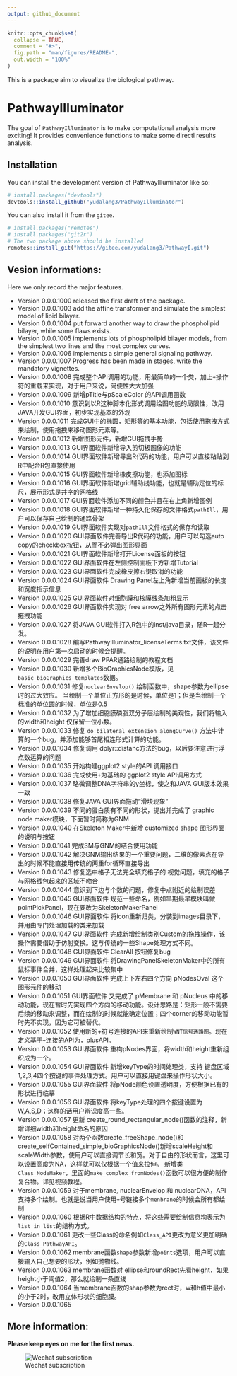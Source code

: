 ```yaml
---
output: github_document
---
```


<!-- README.md is generated from README.Rmd. Please edit that file -->

```r
knitr::opts_chunk$set(
  collapse = TRUE,
  comment = "#>",
  fig.path = "man/figures/README-",
  out.width = "100%"
)
```

This is a package aim to visualize the biological pathway.

# PathwayIlluminator

<!-- badges: start -->

<!-- badges: end -->

The goal of `PathwayIlluminator` is to make computational analysis more exciting! It provides convenience functions to make some directl results analysis.

## Installation

You can install the development version of PathwayIlluminator like so:

``` r
# install.packages("devtools")
devtools::install_github("yudalang3/PathwayIlluminator")
```

You can also install it from the `gitee`.

``` r
# install.packages("remotes")
# install.packages("git2r")
# The two package above should be installed
remotes::install_git("https://gitee.com/yudalang3/PathwayI.git")
```

## Vesion informations:

Here we only record the major features.

* Version 0.0.0.1000 released the first draft of the package. 
* Version 0.0.0.1003 add the affine transformer and simulate the simplest model of lipid bilayer.
* Version 0.0.0.1004 put forward another way to draw the phospholipid bilayer, while some flaws exists.
* Version 0.0.0.1005 implements lots of phospholipid bilayer models, from the simplest two lines and the most complex curves.
* Version 0.0.0.1006 implements a simple general signaling pathway.
* Version 0.0.0.1007 Progress has been made in stages, write the mandatory vignettes.
* Version 0.0.0.1008 完成整个API调用的功能，用最简单的一个类，加上`+`操作符的重载来实现，对于用户来说，简便性大大加强
* Version 0.0.0.1009 新增pTitle与pScaleColor 的API调用函数
* Version 0.0.0.1010 意识到以R这种脚本化形式调用绘图功能的局限性，改用JAVA开发GUI界面，初步实现基本的外观
* Version 0.0.0.1011 完成GUI中的椭圆，矩形等的基本功能，包括使用拖拽方式来绘制，使用拖拽来移动图形元素等。
* Version 0.0.0.1012 新增图形元件，新增GUI拖拽手势
* Version 0.0.0.1013 GUI界面软件新增导入剪切板图像的功能
* Version 0.0.0.1014 GUI界面软件新增导出R代码的功能，用户可以直接粘贴到R中配合R包直接使用
* Version 0.0.0.1015 GUI界面软件新增橡皮擦功能，也添加图标
* Version 0.0.0.1016 GUI界面软件新增grid辅助线功能，也就是辅助定位的标尺，展示形式是井字的网格线
* Version 0.0.0.1017 GUI界面软件添加不同的颜色并且在右上角新增图例
* Version 0.0.0.1018 GUI界面软件新增一种持久化保存的文件格式`pathIll`，用户可以保存自己绘制的通路骨架
* Version 0.0.0.1019 GUI界面软件实现对`pathIll`文件格式的保存和读取
* Version 0.0.0.1020 GUI界面软件完善导出R代码的功能，用户可以勾选auto copy的checkbox按钮，从而不必弹出图形界面
* Version 0.0.0.1021 GUI界面软件新增打开License面板的按钮
* Version 0.0.0.1022 GUI界面软件在左侧控制面板下方新增Tutorial
* Version 0.0.0.1023 GUI界面软件完成橡皮擦右键取消的功能
* Version 0.0.0.1024 GUI界面软件 Drawing Panel左上角新增当前画板的长度和宽度指示信息
* Version 0.0.0.1025 GUI界面软件对细胞膜和核膜线条加粗显示
* Version 0.0.0.1026 GUI界面软件实现对 free arrow之外所有图形元素的点击拖拽功能
* Version 0.0.0.1027 将JAVA GUI软件打入R包中的inst/java目录，随R一起分发。
* Version 0.0.0.1028 编写PathwayIlluminator_licenseTerms.txt文件，该文件的说明在用户第一次启动的时候会提醒。
* Version 0.0.0.1029 完善draw PPAR通路绘制的教程文档
* Version 0.0.0.1030 新增多个BioGraphicsNode模版，见`basic_bioGraphics_templates`数据。
* Version 0.0.0.1031 修复`nuclearEnvelop()` 绘制函数中，shape参数为ellipse时的过大效应。 当绘制一个单位正方形的是时候，单位是1；但是当绘制一个标准的单位圆的时候，单位是0.5
* Version 0.0.0.1032 为了增加细胞膜磷脂双分子层绘制的美观性，我们将输入的width和height 仅保留一位小数。
* Version 0.0.0.1033 修复 `do_bilateral_extension_alongCurve()` 方法中计算的一个bug，并添加能够首尾相连形式计算的功能。
* Version 0.0.0.1034 修复调用 dplyr::distanc方法的bug，以后要注意进行浮点数运算的问题
* Version 0.0.0.1035 开始构建ggplot2 style的API 调用接口
* Version 0.0.0.1036 完成使用`+`为基础的 ggplot2 style API调用方式
* Version 0.0.0.1037 略微调整DNA字符串的y坐标，使之和JAVA GUI版本效果一致
* Version 0.0.0.1038 修复JAVA GUI界面拖动“滑块现象”
* Version 0.0.0.1039 不同的蛋白质有不同的形状，提出并完成了 graphic node maker模块，下面暂时简称为GNM
* Version 0.0.0.1040 在Skeleton Maker中新增 customized shape 图形界面的说明与按钮
* Version 0.0.0.1041 完成SM与GNM的结合使用功能
* Version 0.0.0.1042 解决GNM输出结果的一个重要问题，二维的像素点在导出的时候不能直接用传统的两重for循环直接导出
* Version 0.0.0.1043 修复选中格子无法完全填充格子的 视觉问题，填充的格子与网格线包起来的区域不吻合
* Version 0.0.0.1044 意识到下边与个数的问题，修复中点附近的绘制误差
* Version 0.0.0.1045 GUI界面软件 规范一些命名，例如早期最早模块叫做 pointPickPanel，现在要改为SkeletonMakerPanel
* Version 0.0.0.1046 GUI界面软件 将icon重新归类，分装到images目录下，并用由专门处理加载的类来加载
* Version 0.0.0.1047 GUI界面软件 完成新增绘制类别Custom的拖拽操作，该操作需要借助于仿射变换。这与传统的一些Shape处理方式不同。
* Version 0.0.0.1048 GUI界面软件 ClearAll 按钮修复bug
* Version 0.0.0.1049 GUI界面软件 将DrawingPanelSkeletonMaker中的所有鼠标事件合并，这样处理起来比较集中
* Version 0.0.0.1050 GUI界面软件 完成上下左右四个方向 pNodesOval 这个图形元件的移动
* Version 0.0.0.1051 GUI界面软件 又完成了 pMembrane 和 pNucleus 中的移动功能，现在暂时先实现四个方向的移动功能。设计思路是：矩形一般不需要后续的移动来调整，而在绘制的时候就能确定位置；四个corner的移动功能暂时先不实现，因为它可被替代。
* Version 0.0.0.1052 使用新的+符号连接的API来重新绘制`WNT信号通路图`。现在定义基于`+`连接的API为，plusAPI。
* Version 0.0.0.1053 GUI界面软件 重构pNodes界面，将width和height重新组织成为一个。
* Version 0.0.0.1054 GUI界面软件 新增keyType的时间处理类，支持 键盘区域1,2,3,4四个按键的事件处理方式。用户可以直接用键盘来操作形状大小。
* Version 0.0.0.1055 GUI界面软件 将pNode颜色设置透明度，方便根据已有的形状进行临摹
* Version 0.0.0.1056 GUI界面软件 将keyType处理的四个按键设置为 W,A,S,D；这样的话用户辨识度高一些。
* Version 0.0.0.1057 更新 create_round_rectangular_node()函数的注释，新增详细width和height命名的原因
* Version 0.0.0.1058 对两个函数create_freeShape_node()和create_selfContained_simple_bioGraphicsNode()新增scaleHeight和scaleWidth参数，使用户可以直接调节长和宽。对于自由的形状而言，这里可以设置高度为NA，这样就可以仅根据一个值来拉伸。
新增类`Class_NodeMaker`，里面的`make_complex_fromNodes()`函数可以很方便的制作复合物。详见视频教程。
* Version 0.0.0.1059 对于membrane, nuclearEnvelop 和 nuclearDNA，API支持多个绘制。也就是说当用户使用`+`号链接多个`menbrane`的时候会所有都绘制
* Version 0.0.0.1060 根据R中数据结构的特点，将这些需要绘制信息均表示为 `list in list`的结构方式。
* Version 0.0.0.1061 更改一些Class的命名例如`Class_API`更改为意义更加明确的`Class_PathwayAPI`。
* Version 0.0.0.1062 membrane函数`shape`参数新增`points`选项，用户可以直接输入自己想要的形状，例如抛物线。
* Version 0.0.0.1063 membrane函数对 ellipse和roundRect先看height，如果height小于阈值2，那么就绘制一条直线
* Version 0.0.0.1064 当membrane函数的shap参数为rect时，w和h值中最小的小于2时，改用立体形状的细胞膜。
* Version 0.0.0.1065

## More information:

**Please keep eyes on me for the first news.**

![Wechat subscription](yudalang_subscription account.png)
